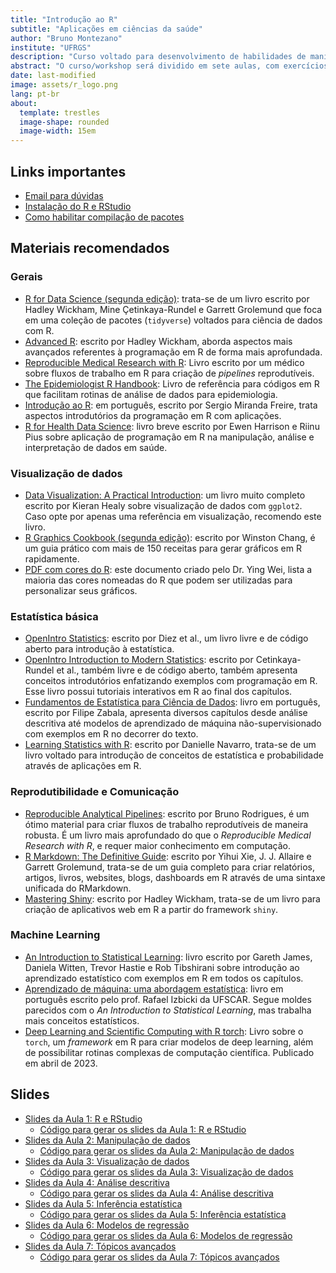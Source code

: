 ```yaml
---
title: "Introdução ao R"
subtitle: "Aplicações em ciências da saúde"
author: "Bruno Montezano"
institute: "UFRGS"
description: "Curso voltado para desenvolvimento de habilidades de manipulação e análise de dados em R para pesquisadores da área da saúde"
abstract: "O curso/workshop será dividido em sete aulas, com exercícios para aplicação dos conceitos aprendidos. Conhecimento básico de estatística e experiência prévia em análise de dados é desejável, mas não obrigatório. Os participantes devem ter conhecimento básico de informática."
date: last-modified
image: assets/r_logo.png
lang: pt-br
about: 
  template: trestles
  image-shape: rounded
  image-width: 15em
---
```


## Links importantes

* [Email para dúvidas](mailto:brunodoyt@gmail.com)
* [Instalação do R e RStudio](instalacao.html)
* [Como habilitar compilação de pacotes](compilacao.html)

## Materiais recomendados

### Gerais

* [R for Data Science (segunda edição)](https://r4ds.hadley.nz/): trata-se de um
livro escrito por Hadley Wickham, Mine Çetinkaya-Rundel e Garrett Grolemund
que foca em uma coleção de pacotes (`tidyverse`) voltados para ciência de dados
com R.
* [Advanced R](http://adv-r.had.co.nz/): escrito por Hadley Wickham, aborda aspectos
mais avançados referentes à programação em R de forma mais aprofundada.
* [Reproducible Medical Research with R](https://www.bookdown.org/pdr_higgins/rmrwr/):
Livro escrito por um médico sobre fluxos de trabalho em R para criação de *pipelines*
reprodutíveis.
* [The Epidemiologist R Handbook](https://epirhandbook.com/en/): Livro de referência para
códigos em R que facilitam rotinas de análise de dados para epidemiologia.
* [Introdução ao R](https://www.lampada.uerj.br/arquivosdb/_book2/): em português,
escrito por
Sergio Miranda Freire, trata aspectos introdutórios da programação em R com
aplicações.
* [R for Health Data Science](https://argoshare.is.ed.ac.uk/healthyr_book/): livro
breve escrito por Ewen Harrison e Riinu Pius sobre aplicação de programação em R
na manipulação, análise e interpretação de dados em saúde.

### Visualização de dados

* [Data Visualization: A Practical Introduction](https://socviz.co/): um livro muito
completo escrito por Kieran Healy sobre visualização de dados com `ggplot2`. Caso opte
por apenas uma referência em visualização, recomendo este livro.
* [R Graphics Cookbook (segunda edição)](https://r-graphics.org/): escrito por Winston Chang,
é um guia prático com mais de 150 receitas para gerar gráficos em R rapidamente.
* [PDF com cores do R](https://www.stat.columbia.edu/~tzheng/files/Rcolor.pdf):
este documento criado pelo Dr. Ying Wei, lista a maioria das cores nomeadas do R que podem
ser utilizadas para personalizar seus gráficos.

### Estatística básica

* [OpenIntro Statistics](https://www.openintro.org/book/os/): escrito por Diez et al.,
um livro livre e de código aberto para introdução à estatística.
* [OpenIntro Introduction to Modern Statistics](https://openintro-ims.netlify.app/):
escrito por Cetinkaya-Rundel et al., também livre e de código aberto, também apresenta
conceitos introdutórios enfatizando exemplos com programação em R. Esse livro possui
tutoriais interativos em R ao final dos capítulos.
* [Fundamentos de Estatística para Ciência de Dados](https://filipezabala.com/fdepcdd/):
livro em português, escrito por Filipe Zabala, apresenta diversos capítulos desde
análise descritiva até modelos de aprendizado de máquina não-supervisionado com
exemplos em R no decorrer do texto.
* [Learning Statistics with R](https://learningstatisticswithr.com/book/): escrito
por Danielle Navarro, trata-se de um livro voltado para introdução de conceitos
de estatística e probabilidade através de aplicações em R.

### Reprodutibilidade e Comunicação

* [Reproducible Analytical Pipelines](https://rap4mads.eu/): escrito por Bruno Rodrigues,
é um ótimo material para criar fluxos de trabalho reprodutíveis de maneira robusta. É um
livro mais aprofundado do que o *Reproducible Medical Research with R*, e requer maior
conhecimento em computação.
* [R Markdown: The Definitive Guide](https://bookdown.org/yihui/rmarkdown/): escrito
por Yihui Xie, J. J. Allaire e Garrett Grolemund, trata-se de um guia completo para
criar relatórios, artigos, livros, websites, blogs, dashboards em R através de uma
sintaxe unificada do RMarkdown.
* [Mastering Shiny](https://mastering-shiny.org/): escrito por Hadley Wickham,
trata-se de um livro para criação de aplicativos web em R a partir do framework
`shiny`.

### Machine Learning

* [An Introduction to Statistical Learning](https://www.statlearning.com/): livro
escrito por Gareth James, Daniela Witten, Trevor Hastie e Rob Tibshirani sobre
introdução ao aprendizado estatístico com exemplos em R em todos os capítulos.
* [Aprendizado de máquina: uma abordagem estatística](http://www.rizbicki.ufscar.br/ame/):
livro em português escrito pelo prof. Rafael Izbicki da UFSCAR. Segue moldes parecidos com
o *An Introduction to Statistical Learning*, mas trabalha mais conceitos estatísticos.
* [Deep Learning and Scientific Computing with R torch](https://skeydan.github.io/Deep-Learning-and-Scientific-Computing-with-R-torch/):
Livro sobre o `torch`, um *framework* em R para criar modelos de deep learning, além
de possibilitar rotinas complexas de computação científica. Publicado em abril de 2023.

## Slides

* [Slides da Aula 1: R e RStudio](slides/1_r_e_rstudio/slides_r_e_rstudio.html)
  - [Código para gerar os slides da Aula 1: R e RStudio](https://raw.githubusercontent.com/brunomontezano/r-workshop/main/slides/1_r_rstudio/slides_r_e_rstudio.qmd)

* [Slides da Aula 2: Manipulação de dados](slides/2_manipulacao/slides_manipulacao.html)
  - [Código para gerar os slides da Aula 2: Manipulação de dados](https://raw.githubusercontent.com/brunomontezano/r-workshop/main/slides/2_manipulacao/slides_manipulacao.qmd)
  
* [Slides da Aula 3: Visualização de dados](slides/3_visualizacao/slides_visualizacao.html)
  - [Código para gerar os slides da Aula 3: Visualização de dados](https://raw.githubusercontent.com/brunomontezano/r-workshop/main/slides/3_visualizacao/slides_visualizacao.qmd)
  
* [Slides da Aula 4: Análise descritiva](slides/4_descritiva/slides_descritiva.html)
  - [Código para gerar os slides da Aula 4: Análise descritiva](https://raw.githubusercontent.com/brunomontezano/r-workshop/main/slides/4_descritiva/slides_descritiva.qmd)
  
* [Slides da Aula 5: Inferência estatística](slides/5_inferencia/slides_inferencia.html)
  - [Código para gerar os slides da Aula 5: Inferência estatística](https://raw.githubusercontent.com/brunomontezano/r-workshop/main/slides/5_inferencia/slides_inferencia.qmd)
  
* [Slides da Aula 6: Modelos de regressão](slides/6_regressao/slides_regressao.html)
  - [Código para gerar os slides da Aula 6: Modelos de regressão](https://raw.githubusercontent.com/brunomontezano/r-workshop/main/slides/6_regressao/slides_regressao.qmd)
  
* [Slides da Aula 7: Tópicos avançados](slides/7_topicos_avancados/slides_topicos_avancados.html)
  - [Código para gerar os slides da Aula 7: Tópicos avançados](https://raw.githubusercontent.com/brunomontezano/r-workshop/main/slides/7_topicos_avancados/slides_topicos_avancados.qmd)